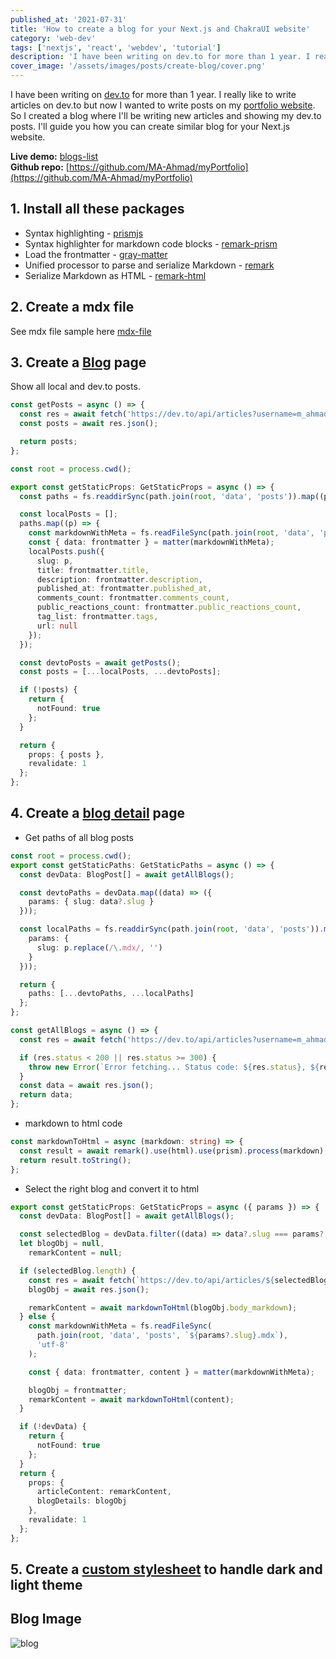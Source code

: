```yaml
---
published_at: '2021-07-31'
title: 'How to create a blog for your Next.js and ChakraUI website'
category: 'web-dev'
tags: ['nextjs', 'react', 'webdev', 'tutorial']
description: 'I have been writing on dev.to for more than 1 year. I really like to write articles on dev.to but now I wanted to write posts on my portfolio also.'
cover_image: '/assets/images/posts/create-blog/cover.png'
---
```


I have been writing on [dev.to](https://dev.to) for more than 1 year. I really like to write articles on dev.to but now I wanted to write posts on my [portfolio website](https://my-portfolio-ma-ahmad.vercel.app). So I created a blog where I'll be writing new articles and showing my dev.to posts.
I'll guide you how you can create similar blog for your Next.js website.<br/>

**Live demo:** [blogs-list](https://my-portfolio-ma-ahmad.vercel.app/blog) <br/>
**Github repo:** [https://github.com/MA-Ahmad/myPortfolio](https://github.com/MA-Ahmad/myPortfolio)

## 1. Install all these packages

- Syntax highlighting - [prismjs](https://www.npmjs.com/package/prismjs)
- Syntax highlighter for markdown code blocks - [remark-prism](https://www.npmjs.com/package/remark-prism)
- Load the frontmatter - [gray-matter](https://www.npmjs.com/package/gray-matter)
- Unified processor to parse and serialize Markdown - [remark](https://www.npmjs.com/package/remark)
- Serialize Markdown as HTML - [remark-html](https://www.npmjs.com/package/remark-html)

## 2. Create a mdx file

See mdx file sample here [mdx-file](https://github.com/MA-Ahmad/myPortfolio/blob/main/data/posts/how-to-create-a-blog-for-your-nextjs-portfolio-website.mdx)

## 3. Create a [Blog](https://github.com/MA-Ahmad/myPortfolio/blob/main/pages/blog.tsx) page

Show all local and dev.to posts.

```ts
const getPosts = async () => {
  const res = await fetch('https://dev.to/api/articles?username=m_ahmad');
  const posts = await res.json();

  return posts;
};

const root = process.cwd();

export const getStaticProps: GetStaticProps = async () => {
  const paths = fs.readdirSync(path.join(root, 'data', 'posts')).map((p) => p.replace(/\.mdx/, ''));

  const localPosts = [];
  paths.map((p) => {
    const markdownWithMeta = fs.readFileSync(path.join(root, 'data', 'posts', `${p}.mdx`), 'utf-8');
    const { data: frontmatter } = matter(markdownWithMeta);
    localPosts.push({
      slug: p,
      title: frontmatter.title,
      description: frontmatter.description,
      published_at: frontmatter.published_at,
      comments_count: frontmatter.comments_count,
      public_reactions_count: frontmatter.public_reactions_count,
      tag_list: frontmatter.tags,
      url: null
    });
  });

  const devtoPosts = await getPosts();
  const posts = [...localPosts, ...devtoPosts];

  if (!posts) {
    return {
      notFound: true
    };
  }

  return {
    props: { posts },
    revalidate: 1
  };
};
```

## 4. Create a [blog detail](https://github.com/MA-Ahmad/myPortfolio/blob/main/pages/blog/%5Bslug%5D.tsx) page

- Get paths of all blog posts

```ts
const root = process.cwd();
export const getStaticPaths: GetStaticPaths = async () => {
  const devData: BlogPost[] = await getAllBlogs();

  const devtoPaths = devData.map((data) => ({
    params: { slug: data?.slug }
  }));

  const localPaths = fs.readdirSync(path.join(root, 'data', 'posts')).map((p) => ({
    params: {
      slug: p.replace(/\.mdx/, '')
    }
  }));

  return {
    paths: [...devtoPaths, ...localPaths]
  };
};

const getAllBlogs = async () => {
  const res = await fetch('https://dev.to/api/articles?username=m_ahmad');

  if (res.status < 200 || res.status >= 300) {
    throw new Error(`Error fetching... Status code: ${res.status}, ${res.statusText}`);
  }
  const data = await res.json();
  return data;
};
```

- markdown to html code

```ts
const markdownToHtml = async (markdown: string) => {
  const result = await remark().use(html).use(prism).process(markdown);
  return result.toString();
};
```

- Select the right blog and convert it to html

```ts
export const getStaticProps: GetStaticProps = async ({ params }) => {
  const devData: BlogPost[] = await getAllBlogs();

  const selectedBlog = devData.filter((data) => data?.slug === params?.slug);
  let blogObj = null,
    remarkContent = null;

  if (selectedBlog.length) {
    const res = await fetch(`https://dev.to/api/articles/${selectedBlog[0]?.id}`);
    blogObj = await res.json();

    remarkContent = await markdownToHtml(blogObj.body_markdown);
  } else {
    const markdownWithMeta = fs.readFileSync(
      path.join(root, 'data', 'posts', `${params?.slug}.mdx`),
      'utf-8'
    );

    const { data: frontmatter, content } = matter(markdownWithMeta);

    blogObj = frontmatter;
    remarkContent = await markdownToHtml(content);
  }

  if (!devData) {
    return {
      notFound: true
    };
  }
  return {
    props: {
      articleContent: remarkContent,
      blogDetails: blogObj
    },
    revalidate: 1
  };
};
```

## 5. Create a [custom stylesheet](https://github.com/MA-Ahmad/myPortfolio/blob/main/components/ui/prism.tsx) to handle dark and light theme

## Blog Image

![blog](/assets/images/posts/create-blog/blog.png)
